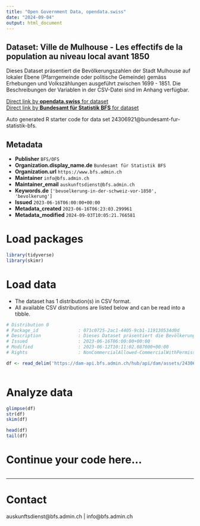 ```yaml
---
title: "Open Government Data, opendata.swiss"
date: "2024-09-04"
output: html_document
---
```


## Dataset: Ville de Mulhouse - Les effectifs de la population au niveau local avant 1850

Dieses Dataset präsentiert die Bevölkerungszahlen der Stadt Mulhouse auf lokaler Ebene (Pfarrgemeinde oder politische Gemeinde) gemäss Erhebungen und Volkszählungen ausgeführt zwischen 1699 - 1851. Die Beschreibungen der Variablen in der CSV-Datei sind im Anhang verfügbar.

[Direct link by **opendata.swiss** for dataset](https://opendata.swiss/de/dataset/ville-de-mulhouse-les-effectifs-de-la-population-au-niveau-local-avant-1850)<br>
[Direct link by **Bundesamt für Statistik BFS** for dataset](https://www.bfs.admin.ch/asset/de/ts-x-01-2223-ML)

Auto generated R starter code for data set 24306921@bundesamt-fur-statistik-bfs.

## Metadata

- **Publisher** `BFS/OFS`
- **Organization.display_name.de** `Bundesamt für Statistik BFS`
- **Organization.url** `https://www.bfs.admin.ch`
- **Maintainer** `info@bfs.admin.ch`
- **Maintainer_email** `auskunftsdienst@bfs.admin.ch`
- **Keywords.de** `['bevoelkerung-in-der-schweiz-vor-1850', 'bevolkerung']`
- **Issued** `2023-06-16T06:00:00+00:00`
- **Metadata_created** `2023-06-16T06:23:03.299961`
- **Metadata_modified** `2024-09-03T10:05:21.766581`


# Load packages

```r

library(tidyverse)
library(skimr)

```

# Load data

-   The dataset has 1 distribution(s) in CSV format.
-   All available CSV distributions are listed below and can be read into a tibble.

```r

# Distribution 0
# Package_id               : 071c0725-2ac1-4405-9cb1-119130534d0d
# Description              : Dieses Dataset präsentiert die Bevölkerungszahlen der Stadt Mulhouse auf lokaler Ebene (Pfarrgemeinde oder politische Gemeinde) gemäss Erhebungen und Volkszählungen ausgeführt zwischen 1699 - 1851. Die Beschreibungen der Variablen in der CSV-Datei sind im Anhang verfügbar.
# Issued                   : 2023-06-16T06:00:00+00:00
# Modified                 : 2023-06-12T10:11:02.087000+00:00
# Rights                   : NonCommercialAllowed-CommercialWithPermission-ReferenceRequired

df <- read_delim('https://dam-api.bfs.admin.ch/hub/api/dam/assets/24306934/master')



```

# Analyze data

```r

glimpse(df)
str(df)
skim(df)

head(df)
tail(df)

```

# Continue your code here...

```r

```

------------------------------------------------------------------------

# Contact

auskunftsdienst@bfs.admin.ch | info@bfs.admin.ch
